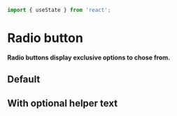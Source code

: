 ```javascript import
import { useState } from 'react';
```

# Radio button

**Radio buttons display exclusive options to chose from.**

## Default

<DemoBlock2 demo="default" engine={props.engine} disableGrid withThemeSwitcher />

## With optional helper text

<DemoBlock2 demo="helper" engine={props.engine} disableGrid withThemeSwitcher />
